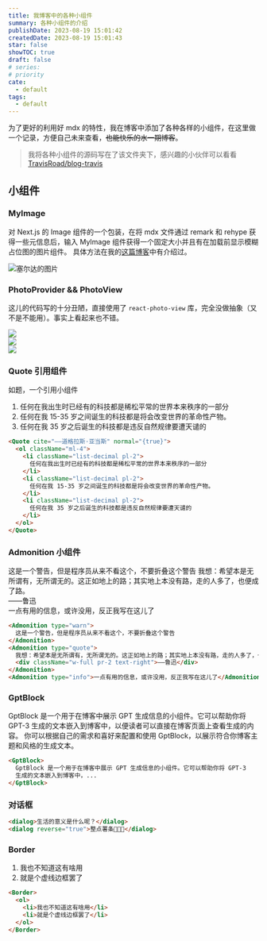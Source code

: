 ```yaml
---
title: 我博客中的各种小组件
summary: 各种小组件的介绍
publishDate: 2023-08-19 15:01:42
createdDate: 2023-08-19 15:01:43
star: false
showTOC: true
draft: false
# series:
# priority
cate:
  - default
tags:
  - default
---
```


为了更好的利用好 mdx 的特性，我在博客中添加了各种各样的小组件，在这里做一个记录，方便自己未来查看，~~也能快乐的水一期博客~~。

> 我将各种小组件的源码写在了该文件夹下，感兴趣的小伙伴可以看看[TravisRoad/blog-travis](https://github.com/TravisRoad/blog-travis/tree/main/components/mdx)

## 小组件

### MyImage

对 Next.js 的 Image 组件的一个包装，在将 mdx 文件通过 remark 和 rehype 获得一些元信息后，输入 MyImage 组件获得一个固定大小并且有在加载前显示模糊占位图的图片组件。
具体方法在我的[这篇博客](/posts/blurred_images_loading_%20nextjs)中有介绍过。

![塞尔达的图片](https://img.travismtg.com/2023/08/fac19d96a8ea6aa4e384802747e19dc2.jpg)

### PhotoProvider && PhotoView

这儿的代码写的十分丑陋，直接使用了 `react-photo-view` 库，完全没做抽象（又不是不能用）。事实上看起来也不错。

<PhotoProvider>
  <div className="relative overflow-auto rounded-lg shadow-lg dark:bg-nord-0 dark:shadow-none">
    <div className="flex w-full snap-x snap-mandatory gap-8 overflow-x-auto py-0">
      <div className="last:pr-[calc (100%-21.5rem)] relative shrink-0 snap-center snap-normal scroll-ml-6 first:pl-6">
        <PhotoView src="https://img.travismtg.com/2023/08/133e297eed9280ee22e0d439f280b8ac.jpg">
          <img
            src="https://img.travismtg.com/2023/08/133e297eed9280ee22e0d439f280b8ac.jpg"
            className="relative w-80 shrink-0 cursor-pointer bg-white shadow-xl sm:w-[45rem]"
            draggable="false"
          />
        </PhotoView>
      </div>
      <div className="last:pr-[calc (100%-21.5rem)] relative shrink-0 snap-center snap-normal scroll-ml-6 first:pl-6">
        <PhotoView src="https://img.travismtg.com/2023/08/ce631387095ab787ec1ee5fb0f2f9fcb.jpg">
          <img
            src="https://img.travismtg.com/2023/08/ce631387095ab787ec1ee5fb0f2f9fcb.jpg"
            className="relative w-80 shrink-0 cursor-pointer bg-white shadow-xl sm:w-[45rem]"
            draggable="false"
          />
        </PhotoView>
      </div>
      <div className="relative shrink-0 snap-center snap-normal scroll-ml-6 first:pl-6 last:pr-6">
        <PhotoView src="https://img.travismtg.com/2023/08/84b208b48743e3270c617b31ee0f5939.png">
          <img
            src="https://img.travismtg.com/2023/08/84b208b48743e3270c617b31ee0f5939.png"
            className="relative w-80 shrink-0 cursor-pointer bg-white shadow-xl sm:w-[45rem]"
            draggable="false"
          />
        </PhotoView>
      </div>
    </div>
  </div>
</PhotoProvider>

### Quote 引用组件

如题，一个引用小组件

<Quote cite="——道格拉斯·亚当斯" normal={true}>
  <ol className="ml-4">
    <li className="list-decimal pl-2">
      任何在我出生时已经有的科技都是稀松平常的世界本来秩序的一部分
    </li>
    <li className="list-decimal pl-2">
      任何在我 15-35 岁之间诞生的科技都是将会改变世界的革命性产物。
    </li>
    <li className="list-decimal pl-2">
      任何在我 35 岁之后诞生的科技都是违反自然规律要遭天谴的
    </li>
  </ol>
</Quote>

```html
<Quote cite="——道格拉斯·亚当斯" normal="{true}">
  <ol className="ml-4">
    <li className="list-decimal pl-2">
      任何在我出生时已经有的科技都是稀松平常的世界本来秩序的一部分
    </li>
    <li className="list-decimal pl-2">
      任何在我 15-35 岁之间诞生的科技都是将会改变世界的革命性产物。
    </li>
    <li className="list-decimal pl-2">
      任何在我 35 岁之后诞生的科技都是违反自然规律要遭天谴的
    </li>
  </ol>
</Quote>
```

### Admonition 小组件

<Admonition type="warn">
  这是一个警告，但是程序员从来不看这个，不要折叠这个警告
</Admonition>
<Admonition type="quote">
  我想：希望本是无所谓有，无所谓无的。这正如地上的路；其实地上本没有路，走的人多了，也便成了路。
  <div className="w-full pr-2 text-right">——鲁迅</div>
</Admonition>
<Admonition type="info">一点有用的信息，或许没用，反正我写在这儿了</Admonition>

```html
<Admonition type="warn">
  这是一个警告，但是程序员从来不看这个，不要折叠这个警告
</Admonition>
<Admonition type="quote">
  我想：希望本是无所谓有，无所谓无的。这正如地上的路；其实地上本没有路，走的人多了，也便成了路。
  <div className="w-full pr-2 text-right">——鲁迅</div>
</Admonition>
<Admonition type="info">一点有用的信息，或许没用，反正我写在这儿了</Admonition>
```

### GptBlock

<GptBlock>
  GptBlock 是一个用于在博客中展示 GPT 生成信息的小组件。它可以帮助你将 GPT-3
  生成的文本嵌入到博客中，以便读者可以直接在博客页面上查看生成的内容。
  你可以根据自己的需求和喜好来配置和使用
  GptBlock，以展示符合你博客主题和风格的生成文本。
</GptBlock>

```html
<GptBlock>
  GptBlock 是一个用于在博客中展示 GPT 生成信息的小组件。它可以帮助你将 GPT-3
  生成的文本嵌入到博客中，...
</GptBlock>
```

### 对话框

<Dialog>生活的意义是什么呢？</Dialog>
<Dialog reverse="true">整点薯条🍟🍟🍟</Dialog>

```html
<dialog>生活的意义是什么呢？</dialog>
<dialog reverse="true">整点薯条🍟🍟🍟</dialog>
```

### Border

<Border>
  <ol>
    <li> 我也不知道这有啥用 </li>
    <li> 就是个虚线边框罢了 </li>
  </ol>
</Border>

```html
<Border>
  <ol>
    <li>我也不知道这有啥用</li>
    <li>就是个虚线边框罢了</li>
  </ol>
</Border>
```
